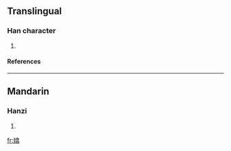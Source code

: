 ==Translingual==
===Han character===
{{Han char|rn=38|rad=女|as=12|sn=15|four=|canj=女人口一 (VORM)}}
# {{defn|Han|sort=女12}}
====References====
{{Han ref|kx=0271.240|dkj=06732|dj=0539.160|hdz=21082.020|uh=5B06|ud=23302}}

----
==Mandarin==
===Hanzi===
{{cmn-hanzi|pin=[[xī]] (xi1)|wg=hsi<sup>1</sup>}}
# {{defn|Mandarin}}

[[fr:嬆]]